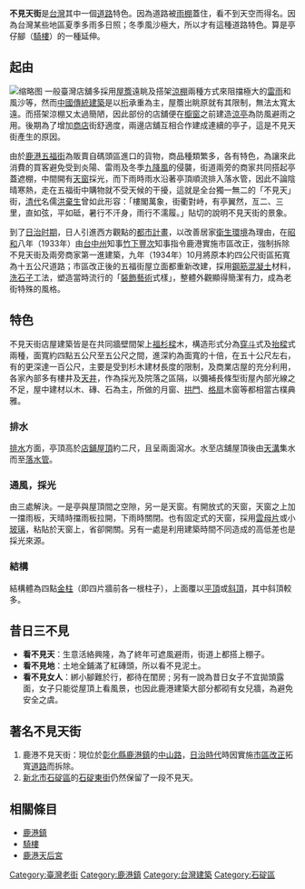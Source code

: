 '''不見天街'''是[[台灣|台灣]]其中一個[[道路|道路]]特色。因為道路被[[雨棚|雨棚]]蓋住，看不到天空而得名。因為台灣某些地區夏季多雨多日照；冬季風沙極大，所以才有這種道路特色。算是亭仔腳（[[騎樓|騎樓]]）的一種延伸。

== 起由 ==
[[File:Roofed_walkway_lukan1900.jpg|缩略图]]
一般臺灣店舖多採用[[屋簷|屋簷]]遠眺及搭架[[涼棚|涼棚]]兩種方式來阻擋極大的[[雷雨|雷雨]]和風沙等，然而[[中國傳統建築|中國傳統建築]]是以[[桁|桁]]承重為主，屋簷出眺原就有其限制，無法太寬太遠。而搭架涼棚又太過簡陋，因此部份的店舖便在[[櫥窗|櫥窗]]之前建造[[涼亭|涼亭]]為防風避雨之用。後期為了增加[[商店|商店]]街舒適度，兩邊店舖互相合作建成連續的亭子，這是不見天街產生的原因。

由於[[鹿港鎮|鹿港]][[五福街|五福街]]為販賣自碼頭區進口的貨物，商品種類繁多，各有特色，為讓來此消費的買客避免受到炎陽、雷雨及冬季[[九降風|九降風]]的侵襲，街道兩旁的商家共同搭起亭蓋遮棚，中間開有[[天窗|天窗]]採光，而下雨時雨水沿著亭頂順流排入落水管，因此不論陰晴寒熱，走在五福街中購物就不受天候的干擾，這就是全台獨一無二的「不見天」街，[[清代|清代]]名儒[[洪棄生|洪棄生]]曾如此形容：「樓閣萬象，街衢對峙，有亭翼然，亙二、三里，直如弦，平如砥，暑行不汗身，雨行不濡履。」貼切的說明不見天街的景象。

到了[[台湾日治时期|日治时期]]，日人引進西方觀點的[[都市計畫|都市計畫]]，以改善居家[[衛生|衛生]][[環境|環境]]為理由，在[[昭和|昭和]]八年（1933年）由[[台中州|台中州]]知事[[竹下豐次|竹下豐次]]知事指令鹿港實施市區改正，強制拆除不見天街及兩旁商家第一進建築，九年（1934年）10月將原本約四公尺街區拓寬為十五公尺道路；市區改正後的五福街屋立面都重新改建，採用[[鋼筋混凝土|鋼筋混凝土]]材料，[[洗石子|洗石子]]工法，塑造當時流行的「[[裝飾藝術|裝飾藝術]]式樣」，整體外觀顯得簡潔有力，成為老街特殊的風格。

== 特色 ==
不見天街店屋建築皆是在共同牆壁間架上[[福杉|福杉]][[樑|樑]]木，構造形式分為[[穿斗|穿斗]]式及[[抬樑|抬樑]]式兩種，面寬約四點五公尺至五公尺之間，進深約為面寬的十倍，在五十公尺左右，有的更深達一百公尺，主要是受到杉木建材長度的限制，及商業店屋的充分利用，各家內部多有樓井及[[天井|天井]]，作為採光及院落之區隔，以彌補長條型街屋內部光線之不足，屋中建材以木、磚、石為主，所做的月窗、[[拱門|拱門]]、[[格扇|格扇]]木窗等都相當古樸典雅。

=== 排水 ===
[[排水|排水]]方面，亭頂高於[[店鋪|店鋪]][[屋頂|屋頂]]約二尺，且呈兩面瀉水。水至店舖屋頂後由[[天溝|天溝]]集水而至[[落水管|落水管]]。

=== 通風，採光 ===
由三處解決。一是亭與屋頂間之空隙，另一是天窗。有開放式的天窗，天窗之上加一擋雨板，天晴時擋雨板拉開，下雨時關閉。也有固定式的天窗，採用[[雲母片|雲母片]]或小[[玻璃|玻璃]]，粘貼於天窗上，省卻開關。另有一處是利用建築時間不同造成的高低差也是採光來源。

=== 結構 ===
結構體為四點[[金柱|金柱]]（即四片牆前各一根柱子），上面覆以[[平頂|平頂]]或[[斜頂|斜頂]]，其中斜頂較多。

== 昔日三不見 ==
*'''看不見天'''：生意活絡興隆，為了終年可遮風避雨，街道上都搭上棚子。
*'''看不見地'''：土地全鋪滿了紅磚頭，所以看不見泥土。
*'''看不見女人'''：綁小腳難於行，都待在閨房 ; 另有一說為昔日女子不宜拋頭露面，女子只能從屋頂上看風景，也因此鹿港建築大部分都砌有女兒牆，為避免安全之虞。

== 著名不見天街 ==
{{未完成列表}}
#鹿港不見天街：現位於[[彰化縣|彰化縣]][[鹿港鎮|鹿港鎮]]的[[中山路|中山路]]，[[台灣日治時期|日治時代]]時因實施[[市區改正|市區改正]]拓寬[[道路|道路]]而拆除。
#[[新北市|新北市]][[石碇區|石碇區]]的[[石碇東街|石碇東街]]仍然保留了一段不見天。

== 相關條目 ==
*[[鹿港鎮|鹿港鎮]]
*[[騎樓|騎樓]]
*[[鹿港天后宮|鹿港天后宮]]


{{臺灣老街}}


[[Category:臺灣老街|Category:臺灣老街]]
[[Category:鹿港鎮|Category:鹿港鎮]]
[[Category:台灣建築|Category:台灣建築]]
[[Category:石碇區|Category:石碇區]]